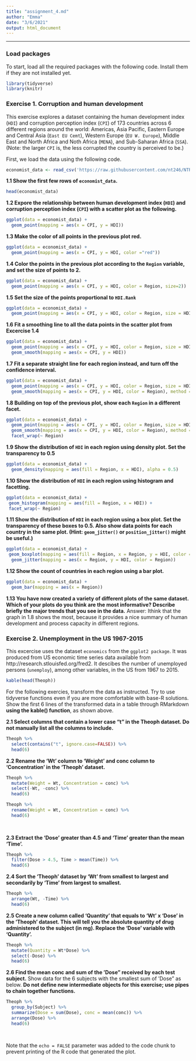 ```yaml
---
title: "assignment_4.md"
author: "Emma"
date: "3/6/2021"
output: html_document
---
```


---




### **Load packages**
To start, load all the required packages with the following code. Install them if they are not installed yet.

```r
library(tidyverse)
library(knitr)
```

### **Exercise 1. Corruption and human development**
This exercise explores a dataset containing the human development index (`HDI`) and corruption perception index (`CPI`) of 173 countries across 6 different regions around the world: Americas, Asia Pacific, Eastern Europe and Central Asia (`East EU Cemt`), Western Europe (`EU W. Europe`), Middle East and North Africa and Noth Africa (`MENA`), and Sub-Saharan Africa (`SSA`). (Note: the larger `CPI` is, the less corrupted the country is perceived to be.)



First, we load the data using the following code.
```r
economist_data <- read_csv('https://raw.githubusercontent.com/nt246/NTRES-6100-data-science/master/datasets/EconomistData.csv')
```
**1.1 Show the first few rows of `economist_data`.**

```r
head(economist_data)
```

**1.2 Expore the relationship between human development index (`HDI`) and corruption perception index (`CPI`) with a scatter plot as the following.**

```r
ggplot(data = economist_data) + 
  geom_point(mapping = aes(x = CPI, y = HDI)) 
```

**1.3 Make the color of all points in the previous plot red.**

```r
ggplot(data = economist_data) + 
  geom_point(mapping = aes(x = CPI, y = HDI, color ="red")) 
```

**1.4 Color the points in the previous plot according to the `Region` variable, and set the size of points to 2.**

```r
ggplot(data = economist_data) + 
  geom_point(mapping = aes(x = CPI, y = HDI, color = Region, size=2))
```

**1.5 Set the size of the points proportional to `HDI.Rank`**

```r
ggplot(data = economist_data) + 
  geom_point(mapping = aes(x = CPI, y = HDI, color = Region, size = HDI.Rank))
```

**1.6 Fit a smoothing line to all the data points in the scatter plot from Excercise 1.4**

```r
ggplot(data = economist_data) + 
  geom_point(mapping = aes(x = CPI, y = HDI, color = Region, size = HDI.Rank), shape = 16) +
  geom_smooth(mapping = aes(x = CPI, y = HDI))
```

**1.7 Fit a separate straight line for each region instead, and turn off the confidence interval.**

```r
ggplot(data = economist_data) + 
  geom_point(mapping = aes(x = CPI, y = HDI, color = Region, size = HDI.Rank), shape = 16) +
  geom_smooth(mapping = aes(x = CPI, y = HDI, color = Region), method = "lm", se = FALSE)

```


**1.8 Building on top of the previous plot, show each `Region` in a different facet.**
```r
ggplot(data = economist_data) + 
  geom_point(mapping = aes(x = CPI, y = HDI, color = Region, size = HDI.Rank), shape = 16) +
  geom_smooth(mapping = aes(x = CPI, y = HDI, color = Region), method = "lm", se = FALSE) +
  facet_wrap(~ Region)
```
**1.9 Show the distribution of `HDI` in each region using density plot. Set the transparency to 0.5**
```r
ggplot(data = economist_data) +
  geom_density(mapping = aes(fill = Region, x = HDI), alpha = 0.5)
```
**1.10 Show the distribution of `HDI` in each region using histogram and facetting.**
```r
ggplot(data = economist_data) +
 geom_histogram(mapping = aes(fill = Region, x = HDI)) +
 facet_wrap(~ Region)
```
**1.11 Show the distribution of `HDI` in each region using a box plot. Set the transparency of these boxes to 0.5. Also show data points for each country in the same plot. (Hint: `geom_jitter()` or `position_jitter()` might be useful.)**
```r
ggplot(data = economist_data) +
 geom_boxplot(mapping = aes(fill = Region, x = Region, y = HDI, color = Region), alpha = 0.5, outlier.shape = NA) +
  geom_jitter(mapping = aes(x = Region, y = HDI, color = Region))

```
**1.12 Show the count of countries in each region using a bar plot.**
```r
ggplot(data = economist_data) +
  geom_bar(mapping = aes(x = Region))
```
**1.13 You have now created a variety of different plots of the same dataset. Which of your plots do you think are the most informative? Describe briefly the major trends that you see in the data.**
Answer: Ithink that the graph in 1.8 shows the most, because it provides a nice summary of human development and process capacity in different regions.

### **Exercise 2. Unemployment in the US 1967-2015**
This excercise uses the dataset `economics` from the `ggplot2 package`. It was produced from US economic time series data available from http://research.stlouisfed.org/fred2. It descibes the number of unemployed persons (`unemploy`), among other variables, in the US from 1967 to 2015.
```r
kable(head(Theoph))
```
For the following exercies, transform the data as instructed. Try to use tidyverse functions even if you are more comfortable with base-R solutions. Show the first 6 lines of the transformed data in a table through RMarkdown **using the kable() function**, as shown above.

**2.1 Select columns that contain a lower case “t” in the Theoph dataset. Do not manually list all the columns to include.**

```r
Theoph %>%
  select(contains("t", ignore.case=FALSE)) %>%
  head(6) 
```

**2.2 Rename the 'Wt' column to 'Weight' and conc column to 'Concentration' in the 'Theoph' dataset.**

```r
Theoph %>%
  mutate(Weight = Wt, Concentration = conc) %>%
  select(-Wt, -conc) %>%
  head(6)

Theoph %>%
  rename(Weight = Wt, Concentration = conc) %>%
  head(6) 
 
  
```

**2.3 Extract the 'Dose' greater than 4.5 and 'Time' greater than the mean 'Time'.**

```r
Theoph %>%
  filter(Dose > 4.5, Time > mean(Time)) %>%
  head(6)

```

**2.4 Sort the 'Theoph' dataset by 'Wt' from smallest to largest and secondarily by 'Time' from largest to smallest.**

```r
Theoph %>%
  arrange(Wt, -Time) %>%
  head(6)

```

**2.5 Create a new column called 'Quantity' that equals to 'Wt' x 'Dose' in the 'Theoph' dataset. This will tell you the absolute quantity of drug administered to the subject (in mg). Replace the 'Dose' variable with 'Quantity'.**

```r
Theoph %>%
  mutate(Quantity = Wt*Dose) %>%
  select(-Dose) %>%
  head(6)
```

**2.6 Find the mean conc and sum of the 'Dose" received by each test subject.**
Show data for the 6 subjects with the smallest sum of 'Dose" as below. **Do not define new intermediate objects for this exercise; use pipes to chain together functions. **

```r
Theoph %>%
  group_by(Subject) %>%
  summarize(Dose = sum(Dose), conc = mean(conc)) %>%
  arrange(Dose) %>%
  head(6) 
  
```

```r

```

Note that the `echo = FALSE` parameter was added to the code chunk to prevent printing of the R code that generated the plot.
